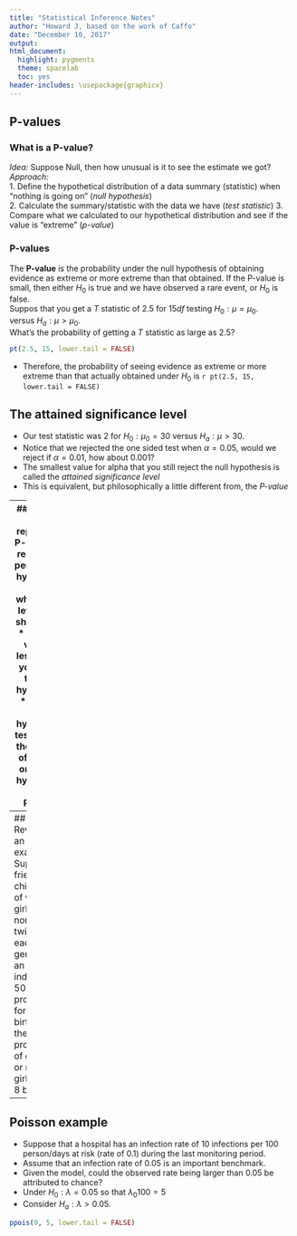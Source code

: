 ```yaml
---
title: "Statistical Inference Notes"
author: "Howard J, based on the work of Caffo"
date: "December 10, 2017"
output:
html_document:
  highlight: pygments
  theme: spacelab
  toc: yes
header-includes: \usepackage{graphicx}
---
```




## P-values  
### What is a P-value?   
*Idea:* Suppose Null, then how unusual is it to see the estimate we got?  
*Approach:*  
1. Define the hypothetical distribution of a data summary (statistic) when "nothing is going on" (_null hypothesis_)  
2. Calculate the summary/statistic with the data we have (_test statistic_)
3. Compare what we calculated to our hypothetical distribution and see if the value is "extreme" (_p-value_)


### P-values
The __P-value__ is the probability under the null hypothesis of obtaining evidence as extreme or more extreme than that obtained. If the P-value is small, then either $H_0$ is true and we have observed a rare event, or $H_0$ is false.  
Suppos that you get a $T$ statistic of $2.5$ for $15 df$ testing $H_0:\mu = \mu_0$.  
versus $H_a : \mu > \mu_0$.  
What's the probability of getting a $T$ statistic as large as $2.5$?  

```r
pt(2.5, 15, lower.tail = FALSE) 
```
* Therefore, the probability of seeing evidence as extreme or more extreme than that actually obtained under $H_0$ is `r pt(2.5, 15, lower.tail = FALSE)`


## The attained significance level
* Our test statistic was $2$ for $H_0 : \mu_0  = 30$ versus $H_a:\mu > 30$.
* Notice that we rejected the one sided test when $\alpha = 0.05$, would we reject if $\alpha = 0.01$, how about $0.001$?
* The smallest value for alpha that you still reject the null hypothesis is called the *attained significance level*
* This is equivalent, but philosophically a little different from, the *P-value*

---
## Notes
* By reporting a P-value the reader can perform the hypothesis
  test at whatever $\alpha$ level he or she choses
* If the P-value is less than $\alpha$ you reject the null hypothesis 
* For two sided hypothesis test, double the smaller of the two one
  sided hypothesis test Pvalues

---
## Revisiting an earlier example
- Suppose a friend has $8$ children, $7$ of which are girls and none are twins
- If each gender has an independent $50$% probability for each birth, what's the probability of getting $7$ or more girls out of $8$ births?
```r
choose(8, 7) * .5 ^ 8 + choose(8, 8) * .5 ^ 8 
pbinom(6, size = 8, prob = .5, lower.tail = FALSE)
```

---
## Poisson example
- Suppose that a hospital has an infection rate of 10 infections per 100 person/days at risk (rate of 0.1) during the last monitoring period.
- Assume that an infection rate of 0.05 is an important benchmark. 
- Given the model, could the observed rate being larger than 0.05 be attributed to chance?
- Under $H_0: \lambda = 0.05$ so that $\lambda_0 100 = 5$
- Consider $H_a: \lambda > 0.05$.

```r
ppois(9, 5, lower.tail = FALSE)
```



